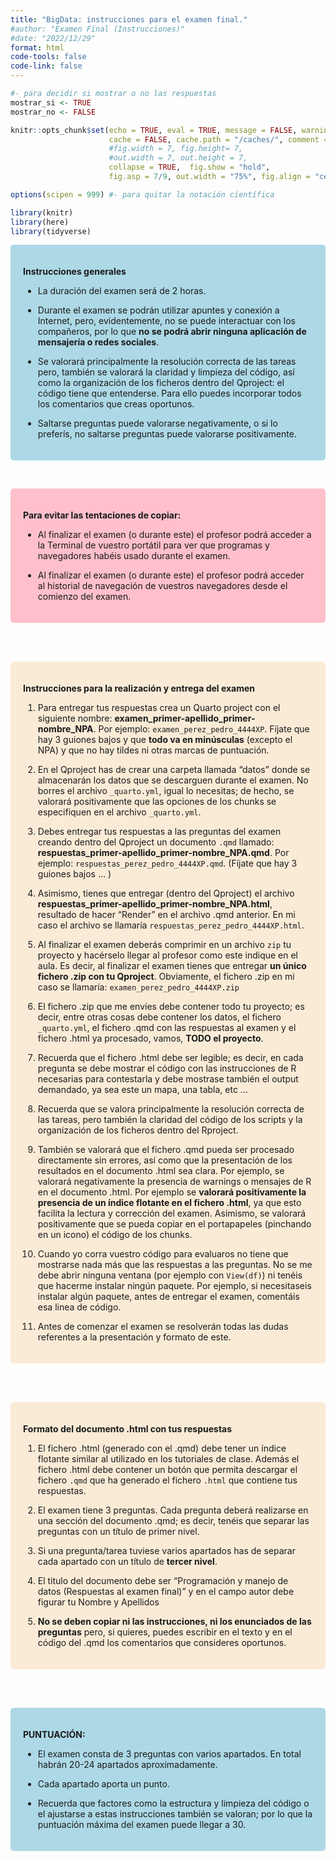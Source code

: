 ```yaml
---
title: "BigData: instrucciones para el examen final."
#author: "Examen Final (Instrucciones)"
#date: "2022/12/29"
format: html
code-tools: false
code-link: false
---
```


```r
#- para decidir si mostrar o no las respuestas
mostrar_si <- TRUE
mostrar_no <- FALSE
```

```r
knitr::opts_chunk$set(echo = TRUE, eval = TRUE, message = FALSE, warning = FALSE, 
                      cache = FALSE, cache.path = "/caches/", comment = "#>",
                      #fig.width = 7, fig.height= 7,   
                      #out.width = 7, out.height = 7,
                      collapse = TRUE,  fig.show = "hold",
                      fig.asp = 7/9, out.width = "75%", fig.align = "center")
```

```r
options(scipen = 999) #- para quitar la notación científica
```

```r
library(knitr)
library(here)
library(tidyverse)
```




<style> div.blue { background-color:lightblue; border-radius: 5px; padding: 20px;} </style> <div class = "blue">

**Instrucciones generales**

- La duración del examen será de 2 horas.

- Durante el examen se podrán utilizar apuntes y conexión a Internet, pero, evidentemente, no se puede interactuar con los compañeros, por lo que **no se podrá abrir ninguna aplicación de mensajería o redes sociales**.

- Se valorará principalmente la resolución correcta de las tareas pero, también se valorará la claridad y limpieza del código, así como la organización de los ficheros dentro del Qproject: el código tiene que entenderse. Para ello puedes incorporar todos los comentarios que creas oportunos.

- Saltarse preguntas puede valorarse negativamente, o si lo preferís, no saltarse preguntas puede valorarse positivamente.

</div>

<br>


<style> div.pink { background-color:pink; border-radius: 5px; padding: 20px;} </style> <div class = "pink">

**Para evitar las tentaciones de copiar:**

- Al finalizar el examen (o durante este) el profesor podrá acceder a la Terminal de vuestro portátil para ver que programas y navegadores habéis usado durante el examen.

- Al finalizar el examen (o durante este) el profesor podrá acceder al historial de navegación de vuestros navegadores desde el comienzo del examen.


</div>



<br><br>

<style> div.antique {background-color:antiquewhite; border-radius: 5px; padding: 20px;} </style> <div class = "antique">

**Instrucciones para la realización y entrega del examen**

1. Para entregar tus respuestas crea un Quarto project con el siguiente nombre: **examen_primer-apellido_primer-nombre_NPA**. Por ejemplo: `examen_perez_pedro_4444XP`. Fíjate que hay 3 guiones bajos y que **todo va en minúsculas** (excepto el NPA) y que no hay tildes ni otras marcas de puntuación.

2. En el Qproject has de crear una carpeta llamada "datos" donde se almacenarán los datos que se descarguen  durante el examen. No borres el archivo `_quarto.yml`, igual lo necesitas; de hecho, se valorará positivamente que las opciones de los chunks se especifiquen en el archivo `_quarto.yml`.

3. Debes entregar tus respuestas a las preguntas del examen creando dentro del Qproject un documento  `.qmd` llamado: **respuestas_primer-apellido_primer-nombre_NPA.qmd**. Por ejemplo: `respuestas_perez_pedro_4444XP.qmd`. (Fíjate que hay 3 guiones bajos ... )

4. Asimismo, tienes que entregar (dentro del Qproject) el archivo  **respuestas_primer-apellido_primer-nombre_NPA.html**, resultado de hacer "Render" en el archivo .qmd anterior. En mi caso el archivo se llamaría `respuestas_perez_pedro_4444XP.html`.

5. Al finalizar el examen deberás comprimir en un archivo `zip` tu proyecto y hacérselo llegar al profesor como este indique en el aula. Es decir, al finalizar el examen tienes que entregar **un único fichero .zip con tu Qproject**. Obviamente, el fichero .zip en mi caso se llamaría: `examen_perez_pedro_4444XP.zip` 

6. El fichero .zip que me envíes debe contener todo tu proyecto; es decir, entre otras cosas debe contener los datos, el fichero `_quarto.yml`, el fichero .qmd con las respuestas al examen y el fichero .html ya procesado, vamos, **TODO el proyecto**.

7. Recuerda que el fichero .html debe ser legible; es decir, en cada pregunta se debe mostrar el código con las instrucciones de R necesarias para contestarla y debe mostrase también el output demandado, ya sea este un mapa, una tabla, etc ... 

8. Recuerda que se valora principalmente la resolución correcta de las tareas, pero también la claridad del código de los scripts y la organización de los ficheros dentro del Rproject.

9. También se valorará que el fichero .qmd pueda ser procesado directamente sin errores, así como que la presentación de los resultados en el documento .html sea clara. Por ejemplo, se valorará negativamente la presencia de warnings o mensajes de R en el documento .html. Por ejemplo se **valorará positivamente la presencia de un índice flotante en el fichero .html**, ya que esto facilita la lectura y corrección del examen. Asimismo, se valorará positivamente que se pueda copiar en el portapapeles (pinchando en un icono) el código de los chunks. 

10. Cuando yo corra vuestro código para evaluaros no tiene que mostrarse nada más que las respuestas a las preguntas. No se me debe abrir ninguna ventana (por ejemplo con `View(df)`) ni tenéis que hacerme instalar ningún paquete. Por ejemplo, si necesitaseis instalar algún paquete, antes de entregar el examen, comentáis esa linea de código.

11. Antes de comenzar el examen se resolverán todas las dudas referentes a la presentación y formato de este.

</div>


<br><br>


<style> div.antique { background-color:antiquewhite; border-radius: 5px; padding: 20px;} </style> <div class = "antique">

**Formato del documento .html con tus respuestas**

1. El fichero .html (generado con el .qmd) debe tener un índice flotante similar al utilizado en los tutoriales de clase. Además el fichero .html debe contener un botón que permita descargar el fichero `.qmd` que ha generado el fichero `.html` que contiene tus respuestas.

2. El examen tiene 3 preguntas. Cada pregunta deberá realizarse en una sección del documento .qmd; es decir, tenéis que separar las preguntas con un título de primer nivel. 

3. Si una pregunta/tarea tuviese varios apartados has de separar cada apartado con un título de **tercer nivel**. 

4. El titulo del documento debe ser "Programación y manejo de datos (Respuestas al examen final)" y en el campo autor debe figurar tu Nombre y Apellidos

5. **No se deben copiar ni las instrucciones, ni los enunciados de las preguntas** pero, si quieres, puedes escribir en el texto y en el código del .qmd los comentarios que consideres oportunos.


</div>


<br><br>

<style> div.blue { background-color:lightblue; border-radius: 5px; padding: 20px;} </style> <div class = "blue">

**PUNTUACIÓN:**


- El examen consta de 3 preguntas con varios apartados. En total habrán 20-24 apartados aproximadamente.

- Cada apartado aporta un punto.

- Recuerda que factores como la estructura y limpieza del código o el ajustarse a estas instrucciones también se valoran; por lo que la puntuación máxima del examen puede llegar a 30.


</div>


